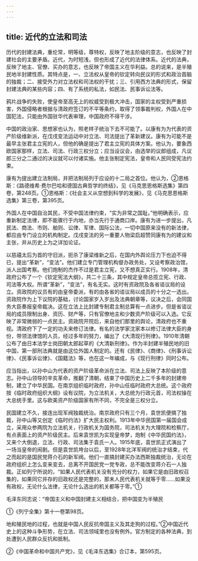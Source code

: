 ```yaml
---
---
---
```

title: 近代的立法和司法
---



历代的封建法典，重伦常，明等级，尊特权，反映了地主阶级的意志，也反映了封建社会的主要矛盾。近代，为时短浅，但也形成了近代的法律体系。近代的法典，反映了地主、官僚、买办的意志，也反映了帝国主义在华利益。总的说来，是半殖民地半封建性质。其特点是，一、立法权从皇帝的钦定转向民议的形式和政治首脑的独裁；二、接受外力对立法权和司法权的干扰；三、引用西方法典的形式，保留封建法典的某些内容；四、有了系统的私法，如民法、民事诉讼法等。

鸦片战争的失败，使皇帝至高无上的权威受到极大冲击，国家的主权受到严重损害，外国侵略者根据与清政府签订的不平等条约，取得了领事裁判权，外国人在中国犯法，只能由外国驻华代表审理，中国政府不得干涉。

中国的政治家、思想家也认为，照老样子统治下去不可能了。以康有为为代表的资产阶级维新派，在戊戌变法运动中对立法、司法提出了革新建议。康有为可能不是最早主张君主立宪的人，但他的确是提出了君主立宪的具体方案。他认为，要象西欧国家那样，立法、司法、行政三权分立；应当设议会，由选举的议郎组成，凡议郎三分之二通过的决议就可以付诸实施。他主张制定宪法，皇帝和人民同受宪法约束。

康有为提出建立法制局，并把法制局列于应设的十二局之首位。他认为，②恩格斯：《路德维希·费尔巴哈和德国古典哲学的终结》，见《马克思恩格斯选集》第四卷，第248页。①恩格斯：《社会主义从空想到科学的发展》，见《马克思恩格斯选集》第三卷，第395页。

外国人在中国自治其民，不受中国法律约束，“实为非常之国耻。”他明确表示，应重新制定法律，即不能骤行于内地，亦当先行于通商口岸。康有为进一步提出，凡民法、商法、市则、舶则、讼律、军律、国际公法，一切中国原来没有的新法律，都应由专门设立的机构制定。戊戌变法的另一重要人物梁启超赞同康有为的建议和主张，并从历史上为之详加论证。

以慈禧太后为首的守旧派，扼杀了康梁维新之后，在国内外舆论压力下也迫不得已，提出“革新”，“变法”。他们建立专门管理机构督办政务处，又设考察政治馆，派人出国考察。他们炮制的杰作不过是君主立宪，又不想真正实行。1908年，清政府公布了一个《钦定宪法大纲》，共二十三条，其中规定皇帝总揽立宪、行政、司法等大权。所谓“革新”，“变法”，有名无实。这时有资政院及各省谘议局的设立。资政院的议员有的由皇帝委派，有的由各省的谘议局以成员的十分之一选出。资政院作为上下议院的基础，讨论国家岁入岁出及法典朝章等，议决之后，会同国务大臣奏报皇帝裁决。这在立法上比封建专制君主制总算有一点进步。但是省谘议局的成员限制出身、资历、财产等，只有官僚地主和少数资产阶级可以入选。它反映了非常微弱的一点民主。资政院开院后，来自他们那里的舆论，清政府也不重视。清政府下了一定的功夫来修订法律。有名的法学家沈家本以修订法律大臣的身份，带领法律馆的人员，经过多年的努力，编出了《大清现行刑律》。1910年清朝公布了由日本法学士岗田朝太郎起草的《大清新刑律》。作为半封建半殖民地的旧中国，第一部刑法典就是由这位外国人制定的。还有《民律》、《商律》、《刑事诉讼律》、《民事诉讼律》、《国籍法》等，也在这一年编成，与《现行刑律》同时公布。

应当指出，以孙中山为代表的资产阶级革命派在立法、司法上反映了本阶级的意志。孙中山领导的辛亥革命，推翻了清朝，结束了中国历史上二千多年的封建帝制，建立了中华民国。在南京组织临时政府，孙中山任临时政府大总统。这个政府按《临时政府组织大纲》设有议院，为立法机关，大总统为行政元首，司法权操在大总统手里。这与欧美资产阶级国家有所不同，不完全是三权分立。

民国建立不久，接连出现军阀独裁统治。南京政府只有三个月，袁世凯便搞了独裁，孙中山等又创定《临时约法》扩大民主权利。1913年中华民国第一届国会成立，采用众参两院为立法机关，行政机关为国务院，司法机关为大理院和检察厅，有点表面上的资产阶级民主。后来袁世凯为实现皇帝梦，炮制《中华民国约法》，又来个大倒退，立法、行政、司法集于袁氏一人。1915年底，袁世凯正式演出了一场当皇帝的闹剧。但是袁世凯垮台以后，至1928年北洋军阀的统治才结束，代之而起的是国民党蒋介石的新军阀。他们一直搞封建买办法西斯独裁统治，无论在政府组织上怎么变来变去，总离不开国民党一党专政，总不能改变蒋介石一人独裁。正如列宁所说的，“如果人民代表机关没有充分的权力，如果它是由旧政权召集的，如果同它并存的旧政权还是完整的，那末人民代表机关就等于零……如果没有政权，无论什么法律，无论什么选出的机关都等于零。”①

毛泽东同志说：“帝国主义和中国封建主义相结合，把中国变为半殖民

①《列宁全集》第十一卷第98页。

地和殖民地的过程，也就是中国人民反抗帝国主义及其走狗的过程。”②中国近代史上的这种斗争形势，在立法、司法领域里也没有例外。官方制定的各种法典，到处遭到人民群众反抗和抵制。

②《中国革命和中国共产党》，见《毛泽东选集》合订本，第595页。